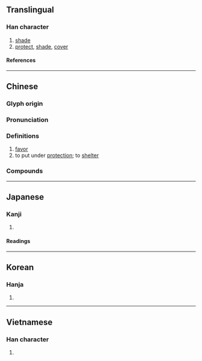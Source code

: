 {{character info}}
==Translingual==

===Han character===
{{Han char|rn=53|rad=广|as=11|sn=14|four=00231|canj=INLI|ids=⿸广陰}}

# [[shade]]
# [[protect]], [[shade]], [[cover]]

====References====
{{Han ref|kx=0350.040|dkj=09463|dj=0661.060|hdz=20897.020|uh=5ED5}}

----

==Chinese==
{{zh-forms|s=荫}}

===Glyph origin===
{{Han etym}}

===Pronunciation===
{{zh-pron
|m=yìn
|m-s=
|dg=
|c=
|c-t=
|g=
|h=pfs=
|j=
|mb=
|md=
|mn=
|mn_note=
|mn-t=
|w=
|x=
|ca=
|mc=
|oc=
|cat=n,v
}}

===Definitions===
{{zh-hanzi}}

# [[favor]] {{gloss|from one's [[father]]}}
# to put under [[protection]]; to [[shelter]]

===Compounds===
{{zh-der|廕襲|廕生|廕庇|封妻廕子|廕監|福廕|難廕}}

----

==Japanese==

===Kanji===
{{ja-kanji|grade=|rs=广11}}

# {{rfdef|ja|sort=广11}}

====Readings====
{{ja-readings
|on=いん, おん
|kun=おほふ, かばふ, かげ
}}

----

==Korean==

===Hanja===
{{ko-hanja|음}}

# {{rfdef|ko|sort=广11}}

----

==Vietnamese==

===Han character===
{{vi-readings|rs=广11|reading=ấm}}

# {{rfdef|vi|sort=广11}}